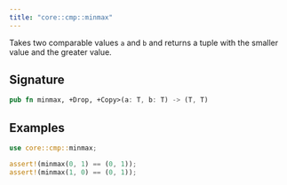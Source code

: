 ```yaml
---
title: "core::cmp::minmax"
---
```


Takes two comparable values `a` and `b` and returns
a tuple with the smaller value and the greater value.

## Signature

```rust
pub fn minmax, +Drop, +Copy>(a: T, b: T) -> (T, T)
```




## Examples

```rust
use core::cmp::minmax;

assert!(minmax(0, 1) == (0, 1));
assert!(minmax(1, 0) == (0, 1));
```

